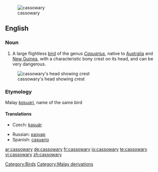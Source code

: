 [[Image:Casuarius casuarius - double-wattled cassowary.jpg|thumb|cassowary]]
==English==

===Noun===
{{en-noun|cassowaries}}

# A large flightless [[bird]] of the genus ''[[Casuarius]]'', native to [[Australia]] and [[New Guinea]], with a characteristic bony crest on its head, and can be very dangerous.

[[Image:Cassowary head frontal.jpg|thumb|cassowary's head showing crest]]

===Etymology===
Malay ''[[kasuari]]'', name of the same bird

====Translations====
{{rfc-level|Translations at L4+ not in L3 POS section}}
{{top}}
* Czech: [[kasuár]]
{{mid}}
* Russian: [[казуар]]
* Spanish: [[casuario]] {{m}}
{{bottom}}

[[Category:Birds]]
[[Category:Malay derivations]]

[[ar:cassowary]]
[[de:cassowary]]
[[fr:cassowary]]
[[io:cassowary]]
[[te:cassowary]]
[[vi:cassowary]]
[[zh:cassowary]]